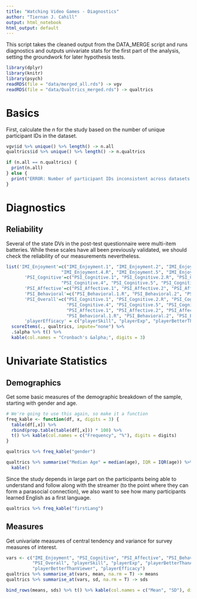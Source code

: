 ```yaml
---
title: "Watching Video Games - Diagnostics"
author: "Tiernan J. Cahill"
output: html_notebook
html_output: default
---
```


This script takes the cleaned output from the DATA_MERGE script and runs diagnostics and outputs univariate stats for the first part of the analysis, setting the groundwork for later hypothesis tests. 

```r
library(dplyr)
library(knitr)
library(psych)
readRDS(file = "data/merged_all.rds") -> vgv
readRDS(file = "data/Qualtrics_merged.rds") -> qualtrics
```

# Basics
First, calculate the *n* for the study based on the number of unique participant IDs in the dataset.
```r
vgv$id %>% unique() %>% length() -> n.all
qualtrics$id %>% unique() %>% length() -> n.qualtrics

if (n.all == n.qualtrics) {
  print(n.all)
} else {
  print("ERROR: Number of participant IDs inconsistent across datasets.")
}
```



# Diagnostics

## Reliability

Several of the state DVs in the post-test questionnaire were multi-item batteries. While these scales have all been previously validated, we should check the reliability of our measurements nevertheless.
```r
list('IMI_Enjoyment'=c("IMI_Enjoyment.1", "IMI_Enjoyment.2", "IMI_Enjoyment.3.R", 
                     "IMI_Enjoyment.4.R", "IMI_Enjoyment.5", "IMI_Enjoyment.6", "IMI_Enjoyment.7"),
       'PSI_Cognitive'=c("PSI_Cognitive.1", "PSI_Cognitive.2.R", "PSI_Cognitive.3",
                     "PSI_Cognitive.4", "PSI_Cognitive.5", "PSI_Cognitive.6"),
       'PSI_Affective'=c("PSI_Affective.1", "PSI_Affective.2", "PSI_Affective.3.R"),
       'PSI_Behavioral'=c("PSI_Behavioral.1.R", "PSI_Behavioral.2", "PSI_Behavioral.3"),
       'PSI_Overall'=c("PSI_Cognitive.1", "PSI_Cognitive.2.R", "PSI_Cognitive.3",
                       "PSI_Cognitive.4", "PSI_Cognitive.5", "PSI_Cognitive.6",
                       "PSI_Affective.1", "PSI_Affective.2", "PSI_Affective.3.R",
                       "PSI_Behavioral.1.R", "PSI_Behavioral.2", "PSI_Behavioral.3"),
       'playerEfficacy' = c("playerSkill", "playerExp", "playerBetterThanAvg", "playerBetterThanViewer")) %>%
  scoreItems(., qualtrics, impute="none") %>% 
  .$alpha %>% t() %>%
  kable(col.names = "Cronbach's &alpha;", digits = 3)
```

# Univariate Statistics

## Demographics
Get some basic measures of the demographic breakdown of the sample, starting
with gender and age.
```r
# We're going to use this again, so make it a function
freq_kable <- function(df, x, digits = 3) {
  table(df[,x]) %>% 
  rbind(prop.table(table(df[,x])) * 100) %>% 
  t() %>% kable(col.names = c("Frequency", "%"), digits = digits)
}

qualtrics %>% freq_kable("gender")
```

```r
qualtrics %>% summarise("Median Age" = median(age), IQR = IQR(age)) %>% 
  kable()
```

Since the study depends in large part on the participants being able to understand and follow along with the streamer (to the point where they can form a parasocial connection), we also want to see how many participants learned English as a first language.

```r
qualtrics %>% freq_kable("firstLang")
```
## Measures

Get univariate measures of central tendency and variance for survey measures of interest.
```r

vars <- c("IMI_Enjoyment", "PSI_Cognitive", "PSI_Affective", "PSI_Behavioral",
          "PSI_Overall", "playerSkill", "playerExp", "playerBetterThanAvg", 
          "playerBetterThanViewer", "playerEfficacy")
qualtrics %>% summarise_at(vars, mean, na.rm = T) -> means
qualtrics %>% summarise_at(vars, sd, na.rm = T) -> sds

bind_rows(means, sds) %>% t() %>% kable(col.names = c("Mean", "SD"), digits = 3)
```